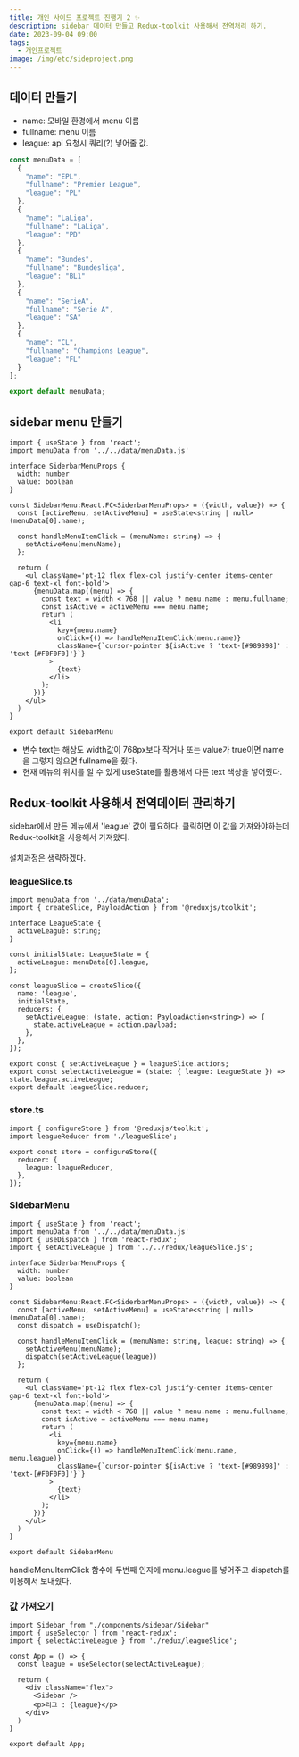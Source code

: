 ```yaml
---
title: 개인 사이드 프로젝트 진행기 2 ✨
description: sidebar 데이터 만들고 Redux-toolkit 사용해서 전역처리 하기.
date: 2023-09-04 09:00
tags:
  - 개인프로젝트
image: /img/etc/sideproject.png
---
```


## 데이터 만들기
* name: 모바일 환경에서 menu 이름
* fullname: menu 이름
* league: api 요청시 쿼리(?) 넣어줄 값.
```ts
const menuData = [
  {
    "name": "EPL",
    "fullname": "Premier League",
    "league": "PL"
  },
  {
    "name": "LaLiga",
    "fullname": "LaLiga",
    "league": "PD"
  },
  {
    "name": "Bundes",
    "fullname": "Bundesliga",
    "league": "BL1"
  },
  {
    "name": "SerieA",
    "fullname": "Serie A",
    "league": "SA"
  },
  {
    "name": "CL",
    "fullname": "Champions League",
    "league": "FL"
  }
];

export default menuData;
```

## sidebar menu 만들기
```tsx
import { useState } from 'react';
import menuData from '../../data/menuData.js'

interface SiderbarMenuProps {
  width: number
  value: boolean
}

const SidebarMenu:React.FC<SiderbarMenuProps> = ({width, value}) => {
  const [activeMenu, setActiveMenu] = useState<string | null>(menuData[0].name);
  
  const handleMenuItemClick = (menuName: string) => {
    setActiveMenu(menuName);
  };

  return (
    <ul className='pt-12 flex flex-col justify-center items-center gap-6 text-xl font-bold'>
      {menuData.map((menu) => {
        const text = width < 768 || value ? menu.name : menu.fullname; 
        const isActive = activeMenu === menu.name;
        return (
          <li 
            key={menu.name}
            onClick={() => handleMenuItemClick(menu.name)}
            className={`cursor-pointer ${isActive ? 'text-[#989898]' : 'text-[#F0F0F0]'}`}
          >
            {text}
          </li>
        );
      })}
    </ul>
  )
}

export default SidebarMenu
```
* 변수 text는 해상도 width값이 768px보다 작거나 또는 value가 true이면 name을 그렇지 않으면 fullname을 줬다.
* 현재 메뉴의 위치를 알 수 있게 useState를 활용해서 다른 text 색상을 넣어줬다.
## Redux-toolkit 사용해서 전역데이터 관리하기
sidebar에서 만든 메뉴에서 'league' 값이 필요하다. 클릭하면 이 값을 가져와야하는데 Redux-toolkit을 사용해서 가져왔다.<br></br>
설치과정은 생략하겠다.
### leagueSlice.ts
```tsx
import menuData from '../data/menuData';
import { createSlice, PayloadAction } from '@reduxjs/toolkit';

interface LeagueState {
  activeLeague: string; 
}

const initialState: LeagueState = {
  activeLeague: menuData[0].league, 
};

const leagueSlice = createSlice({
  name: 'league',
  initialState,
  reducers: {
    setActiveLeague: (state, action: PayloadAction<string>) => {
      state.activeLeague = action.payload;
    },
  },
});

export const { setActiveLeague } = leagueSlice.actions;
export const selectActiveLeague = (state: { league: LeagueState }) => state.league.activeLeague;
export default leagueSlice.reducer;
```
### store.ts
```tsx
import { configureStore } from '@reduxjs/toolkit';
import leagueReducer from './leagueSlice';

export const store = configureStore({
  reducer: {
    league: leagueReducer,
  },
});
```
### SidebarMenu
```tsx
import { useState } from 'react';
import menuData from '../../data/menuData.js'
import { useDispatch } from 'react-redux';
import { setActiveLeague } from '../../redux/leagueSlice.js';

interface SiderbarMenuProps {
  width: number
  value: boolean
}

const SidebarMenu:React.FC<SiderbarMenuProps> = ({width, value}) => {
  const [activeMenu, setActiveMenu] = useState<string | null>(menuData[0].name);
  const dispatch = useDispatch();
  
  const handleMenuItemClick = (menuName: string, league: string) => {
    setActiveMenu(menuName);
    dispatch(setActiveLeague(league))
  };

  return (
    <ul className='pt-12 flex flex-col justify-center items-center gap-6 text-xl font-bold'>
      {menuData.map((menu) => {
        const text = width < 768 || value ? menu.name : menu.fullname;
        const isActive = activeMenu === menu.name;
        return (
          <li 
            key={menu.name}
            onClick={() => handleMenuItemClick(menu.name, menu.league)}
            className={`cursor-pointer ${isActive ? 'text-[#989898]' : 'text-[#F0F0F0]'}`}
          >
            {text}
          </li>
        );
      })}
    </ul>
  )
}

export default SidebarMenu
```
handleMenuItemClick 함수에 두번째 인자에 menu.league를 넣어주고 dispatch를 이용해서 보내줬다.
### 값 가져오기
```tsx
import Sidebar from "./components/sidebar/Sidebar"
import { useSelector } from 'react-redux';
import { selectActiveLeague } from './redux/leagueSlice';

const App = () => {
  const league = useSelector(selectActiveLeague);

  return (
    <div className="flex">
      <Sidebar />
      <p>리그 : {league}</p>
    </div>
  )
}

export default App;
```
